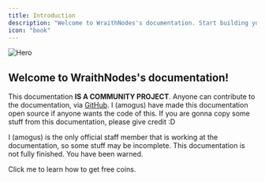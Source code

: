 ```yaml
---
title: Introduction
description: "Welcome to WraithNodes's documentation. Start building your server in under five minutes."
icon: "book"
---
```


<img
  className="block rounded-md"
  src="/images/hero.jpg"
  alt="Hero"
/>

## Welcome to WraithNodes's documentation!

<Info>This documentation **IS A COMMUNITY PROJECT**. Anyone can contribute to the documentation, via [GitHub](https://github.com/wraithnodes/docs). I (amogus) have made this documentation open source if anyone wants the code of this. If you are gonna copy some stuff from this documentation, please give credit :D</Info>

<Warning>I (amogus) is the only official staff member that is working at the documentation, so some stuff may be incomplete. This documentation is not fully finished. You have been warned.</Warning>

<Card title="Earn coins" icon="coin" href="/earn-coins" horizontal>
  Click me to learn how to get free coins.
</Card>
